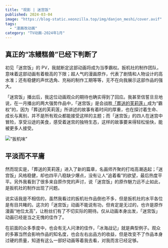 ```yaml
---
title: "观影 | 迷宫饭"
published: 2024-03-04
image: "https://blog-static.xeonzilla.top/img/danjon_meshi/cover.avif"
tags:
  - "漫画改动画"
category: "TV动画-2024年1月"
---
```


## 真正的“冻鳗糕兽”已经下判断了

初见「迷宫饭」的 PV，我就断定这部动画将成为当季霸权。扳机社的制作团队，意味着这部动画有着极高的下限；超人气的漫画原作，代表了剧情和人物设计的高水准；还有稳健的声优选角、充裕的制作工期等等，无不在向我展示这部作品的强大。

「迷宫饭」播出后，我这位动画观众的期待也确实得到了回应。我甚至信誓旦旦地说，在一月播出的两大强势作品中，「迷宫饭」是会战胜[「葬送的芙莉莲」](/posts/sousou_no_frieren/)成为“霸权”的，因为「葬送的芙莉莲」所讲述的故事有着时间的厚重，也在探讨着生命、成长与离别，并不是所有观众都能接受这样的主题；而「迷宫饭」的四人在迷宫中冒险，享受沿途的美食，感受着迷宫的独特生态，这样的故事要来得轻松愉快，能被更多人接受。

![“扳机味”](https://blog-static.xeonzilla.top/img/danjon_meshi/01.avif "“扳机味”")

## 平淡而不平庸

然而现实是，「葬送的芙莉莲」进入了新的篇章，名画师齐聚的打戏高潮迭起；「迷宫饭」风格稳健，却也四平八稳缺少爆点，没有让人“追着看”的欲望，最后热度平平。另外我看到了很多来自原作党的声讨，说「迷宫饭」的原作魅力远不止如此，是扳机社的制作出现了问题。

说实话我是不相信的，虽然我看过的扳机社作品倒也不多，但是扳机社的水平各位是有目共睹的。这次的「迷宫饭」动画不能说有功，但肯定是无过的，也许是原作漫画“地位太高”，让粉丝们有了不切实际的期待。仅从动画本身出发，「迷宫饭」动画已经是当之无愧的佳作了。

在前面的众多季度中，也会有无人问津的佳作，「冰海战记」就是典型例子。观众的多寡当然会影响作品的知名度，也会左右出品方的收益，但是改变不了作品本身过硬的质量，知道有这么一部好动画等着我去看，对我而言已经足够。
